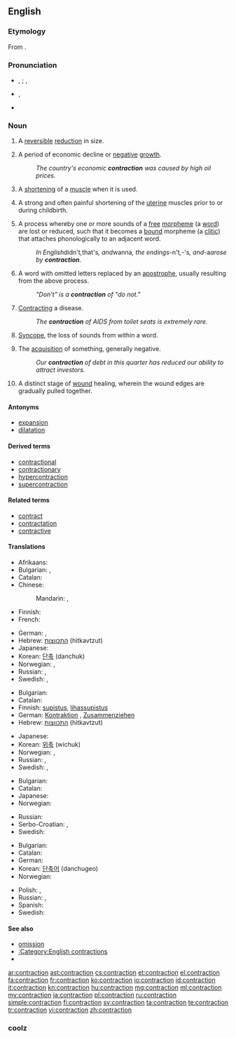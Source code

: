 ==English==

===Etymology===
From {{etyl|la}} {{term|contractio|contractiō|lang=la}}.

===Pronunciation===
* {{a|UK}} {{IPA|/ˈkɒn.tɹæk.ʃən/}}, {{X-SAMPA|/"kQn.tr{k.S@n/}} {{qualifier|stressed}}; {{IPA|/kənˈtræk.ʃən/}}, {{X-SAMPA|/k@n"tr{k.S@n/}} {{qualifier|unstressed}}
* {{a|US}} {{IPA|/kənˈtɹæk.ʃən/}}, {{X-SAMPA|/k@n"tr{k.S@n/}}
* {{rhymes|ækʃən}}

===Noun===
{{en-noun}}

# A [[reversible]] [[reduction]] in size.
# {{economics}} A period of economic decline or [[negative]] [[growth]].
#: ''The country's economic '''contraction''' was caused by high oil prices.''
# {{biology}} A [[shorten]]ing of a [[muscle]] when it is used.
# {{medicine}} A strong and often painful shortening of the [[uterine]] muscles prior to or during childbirth.
# {{linguistics}} A process whereby one or more sounds of a [[free]] [[morpheme]] (a [[word]]) are lost or reduced, such that it becomes a [[bound]] morpheme (a [[clitic]]) that attaches phonologically to an adjacent word.
#: ''In English ''didn't'', ''that's'', and ''wanna'', the endings ''-n't'', ''-'s'', and ''-a'' arose by '''contraction'''.''
# {{context|English orthography}} A word with omitted letters replaced by an [[apostrophe]], usually resulting from the above process.
#: ''"Don't" is a '''contraction''' of "do not."''
# {{medicine}} [[contract|Contracting]] a disease.
#: ''The '''contraction''' of AIDS from toilet seats is extremely rare.''
# {{phonetics}} [[syncope|Syncope]], the loss of sounds from within a word.
# The [[acquisition]] of something, generally negative.
#: ''Our '''contraction''' of debt in this quarter has reduced our ability to attract investors.''
# {{medicine}} A distinct stage of [[wound]] healing, wherein the wound edges are gradually pulled together.

====Antonyms====
* [[expansion]]
* [[dilatation]]

====Derived terms====
* [[contractional]]
* [[contractionary]]
* [[hypercontraction]]
* [[supercontraction]]

====Related terms====
* [[contract]]
* [[contractation]]
* [[contractive]]

====Translations====
{{trans-top|reduction in size or activity}}
* Afrikaans: {{t-|af|verkleining}}
* Bulgarian: {{t+|bg|свиване|n}},  {{t+|bg|скъсяване|n}}
* Catalan: {{t-|ca|contracció|f}}
* Chinese:
*: Mandarin: {{t|cmn|收縮|sc=Hani}}, {{t|cmn|收缩|tr=shōusuō|sc=Hani}}
* Finnish: {{t+|fi|taantuma}}
* French: {{t+|fr|contraction|f}}
{{trans-mid}}
* German: {{t+|de|Verkleinerung}}, {{t+|de|Kontraktion}}
* Hebrew: [[התכווצות]] (hitkavtzut) {{f}}
* Japanese: {{t+|ja|収縮|tr=しゅうしゅく, shūshuku|sc=Jpan}}
* Korean: [[단축]] (danchuk)
* Norwegian: {{t-|no|kontraksjon}}, {{t-|no|forminskning}}
* Russian: {{t+|ru|сокращение|n|tr=sokraščénije}}, {{t+|ru|сжатие|n|tr=sžátije|sc=Cyrl}}
* Swedish: {{t+|sv|minskning}}, {{t+|sv|kontraktion}}
{{trans-bottom}}

{{trans-top|shortening of a muscle when it is used}}
* Bulgarian: {{t+|bg|свиване|n}}
* Catalan: {{t-|ca|contracció|f}}
* Finnish: [[supistus]], [[lihassupistus]]
* German: [[Kontraktion]] {{f}}, [[Zusammenziehen]] {{n}}
* Hebrew: [[התכווצות]] (hitkavtzut) {{f}}
{{trans-mid}}
* Japanese: {{t-|ja|攣縮|tr=れんしゅく, renshuku|sc=Jpan}}
* Korean: [[위축]] (wichuk)
* Norwegian: {{t-|no|kontraksjon}}, {{t-|no|sammentrekning}}
* Russian: {{t+|ru|сокращение|n|tr=sokraščénije}}, {{t+|ru|сжатие|n|tr=sžátije|sc=Cyrl}}
* Swedish: {{t+|sv|kontraktion}}, {{t-|sv|sammandragning}}
{{trans-bottom}}

{{trans-top|painful shortening of the uterine muscles}}
* Bulgarian: {{t-|bg|контракция|f}}
* Catalan: {{t-|ca|contracció|f}}
* Japanese: {{t-|ja|陣痛|tr=じんつう, jintsū|sc=Jpan}}
* Norwegian: {{t-|no|sammentrekning}}
{{trans-mid}}
* Russian: {{t+|ru|сокращение|n|tr=sokraščénije}}
* Serbo-Croatian: {{t-|sh|контракција|f|tr=kontrakcija|sc=Cyrl}}, {{t-|sh|трудови|p|tr=trudovi|sc=Cyrl}}
* Swedish: {{t-|sv|sammandragning}}
{{trans-bottom}}

{{trans-top|shortened word or phrase}}
* Bulgarian: {{t+|bg|съкращение|n}}
* Catalan: {{t-|ca|contracció|f}}
* German: {{t+|de|Kontraktion|f}}
* Korean: [[단축어]] (danchugeo)
* Norwegian: {{t-|no|sammentrekning}}
{{trans-mid}}
* Polish: {{t-|pl|kontrakcja|f}}, {{t-|pl|forma ściąnięta}}
* Russian: {{t+|ru|сокращение|n|tr=sokraščénije}}, {{t+|ru|стяжение|n|tr=stjažénije|sc=Cyrl}}
* Spanish: {{t+|es|contracción|f}}
* Swedish: {{t-|sv|sammandragning}}
{{trans-bottom}}

====See also====
* [[omission]]
* [[:Category:English contractions]]
* {{pedialite|dab=contraction}}

[[ar:contraction]]
[[ast:contraction]]
[[cs:contraction]]
[[et:contraction]]
[[el:contraction]]
[[fa:contraction]]
[[fr:contraction]]
[[ko:contraction]]
[[io:contraction]]
[[id:contraction]]
[[it:contraction]]
[[kn:contraction]]
[[hu:contraction]]
[[mg:contraction]]
[[ml:contraction]]
[[my:contraction]]
[[ja:contraction]]
[[pl:contraction]]
[[ru:contraction]]
[[simple:contraction]]
[[fi:contraction]]
[[sv:contraction]]
[[ta:contraction]]
[[te:contraction]]
[[tr:contraction]]
[[vi:contraction]]
[[zh:contraction]]
===coolz===